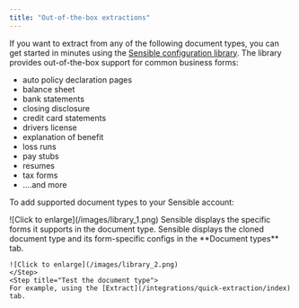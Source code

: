 ```yaml
---
title: "Out-of-the-box extractions"
---
```

If you want to extract from any of the following document types, you can get started in minutes using the [Sensible configuration library](https://github.com/sensible-hq/sensible-configuration-library). The library provides out-of-the-box support for common business forms:

* auto policy declaration pages
* balance sheet
* bank statements
* closing disclosure
* credit card statements
* drivers license
* explanation of benefit
* loss runs
* pay stubs
* resumes
* tax forms
* ....and more

To add supported document types to your Sensible account:

<Steps>
  <Step title="Click the Configuration library tab, and search for your document type: ">
    ![Click to enlarge](/images/library_1.png)
  </Step>
  <Step title="Click your document type.">
    Sensible displays the specific forms it supports in the document type.
  </Step>
  <Step title="Click Clone to account.">
    Sensible displays the cloned document type and its form-specific configs in the **Document types** tab.  

    ![Click to enlarge](/images/library_2.png)  
    </Step>
    <Step title="Test the document type">
    For example, using the [Extract](/integrations/quick-extraction/index) tab.
  </Step>
</Steps>
